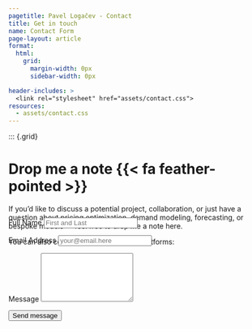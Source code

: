 ```yaml
---
pagetitle: Pavel Logačev - Contact
title: Get in touch
name: Contact Form
page-layout: article
format: 
  html: 
    grid:
      margin-width: 0px
      sidebar-width: 0px

header-includes: >
  <link rel="stylesheet" href="assets/contact.css">
resources:
  - assets/contact.css
---
```


::: {.grid}

::: {.g-col-5 #note}

# Drop me a note {{< fa feather-pointed >}}

If you’d like to discuss a potential project, collaboration, or just have a question about pricing optimization, demand modeling, forecasting, or bespoke models — feel free to drop me a note here.

You can also connect with me on other platforms:

:::
<!-- source: https://github.com/mccarthy-m-g/tidytales/blob/main/about/index.qmd#L24-L46 -->

::: {.g-col-1}
:::

::: {.g-col-6 #form}

<form 
style="margin-top: -5em;"
action="https://formspree.io/f/mwkapgzw" method="POST" accept-charset="utf-8">


<label for="full-name">Full Name</label>
<input type="text" name="name" id="full-name" class="form-control" placeholder="First and Last" required>

<label for="email-address">Email Address</label>
<input type="email" name="_replyto" id="email-address" class="form-control" placeholder="your@email.here" required>

<label for="message">Message</label>
  <textarea rows="6" name="message" id="message" class="form-control" required></textarea>
  <!--
   placeholder="Aenean lacinia bibendum nulla sed consectetur. Vivamus sagittis lacus vel augue laoreet rutrum faucibus dolor auctor. Donec ullamcorper nulla non metus auctor fringilla nullam quis risus."
  -->

<button type="submit" class="btn btn-primary mt-4">Send message</button>
</form>

:::

<!-- Newsletter block is currently disabled. Uncomment to enable. -->

<!-- 
::: {.g-col-5 #buttondown}

# Sign up for my newsletter {{< fa envelope >}}

You can use this form to sign up to receive a little e-mail note from me anytime I post something new on my website.

:::

::: {.g-col-1}
:::

::: {.g-col-5 #buttondown}

# Sign up for my newsletter {{< fa envelope >}}

You can use this form to sign up to receive occasional updates about my latest posts and work in pricing & revenue optimization.

:::

::: {.g-col-1}
:::

::: {.g-col-6 #buttondown-form}

```{=html}
<form
  style="margin-top: 4em;"
  action="https://buttondown.com/api/emails/embed-subscribe/YOUR-NEWSLETTER-ID"
  method="post"
  target="popupwindow"
  onsubmit="window.open('https://buttondown.com/YOUR-NEWSLETTER-ID?tag=website', 'popupwindow')"
  class="embeddable-buttondown-form"
>
  <label for="bd-email">Email Address</label>
  <input 
  class="form-control"
  placeholder="your@email.com" 
  type="email" name="email" id="bd-email" />
  
  <input 
  class="btn btn-primary mt-1"
  type="submit" value="Subscribe" />
  <p>
    <a href="https://buttondown.com/refer/YOUR-NEWSLETTER-ID" target="_blank">Powered by Buttondown.</a>
  </p>
</form>
```

:::


:::
<!-- end grid -->